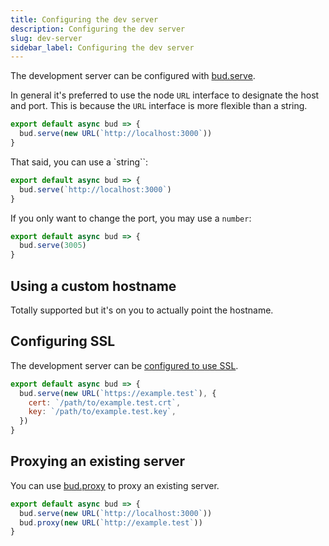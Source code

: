 ```yaml
---
title: Configuring the dev server
description: Configuring the dev server
slug: dev-server
sidebar_label: Configuring the dev server
---
```


The development server can be configured with [bud.serve](/docs/bud.serve).

In general it's preferred to use the node `URL` interface to designate the host and port. This is because the `URL` interface is more flexible than a string.

```js title='bud.config.mjs'
export default async bud => {
  bud.serve(new URL(`http://localhost:3000`))
}
```

That said, you can use a `string``:

```js title='bud.config.mjs'
export default async bud => {
  bud.serve(`http://localhost:3000`)
}
```

If you only want to change the port, you may use a `number`:

```js title='bud.config.mjs'
export default async bud => {
  bud.serve(3005)
}
```

## Using a custom hostname

Totally supported but it's on you to actually point the hostname.

## Configuring SSL

The development server can be [configured to use SSL](/docs/bud.serve#ssl).

```js title='bud.config.mjs'
export default async bud => {
  bud.serve(new URL(`https://example.test`), {
    cert: `/path/to/example.test.crt`,
    key: `/path/to/example.test.key`,
  })
}
```

## Proxying an existing server

You can use [bud.proxy](/docs/bud.proxy) to proxy an existing server.

```js title='bud.config.mjs'
export default async bud => {
  bud.serve(new URL(`http://localhost:3000`))
  bud.proxy(new URL(`http://example.test`))
}
```
